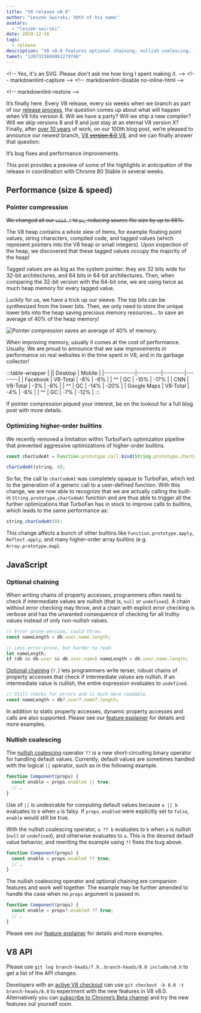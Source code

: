 ```yaml
---
title: "V8 release v8.0"
author: "Leszek Swirski, V8th of his name"
avatars:
  - "leszek-swirski"
date: 2019-12-18
tags:
  - release
description: "V8 v8.0 features optional chaining, nullish coalescing, faster higher-order builtins — oh and 40% less memory use thanks to pointer compression, no big deal."
tweet: "1207323849861279746"
---
```


&lt;!-- Yes, it's an SVG. Please don't ask me how long I spent making it. -->
&lt;!-- markdownlint-capture -->
&lt;!-- markdownlint-disable no-inline-html -->

<FullWidthImage />

&lt;!-- markdownlint-restore -->

It’s finally here. Every V8 release, every six weeks when we branch as part of our [release process](/docs/release-process), the question comes up about what will happen when V8 hits version 8. Will we have a party? Will we ship a new compiler? Will we skip versions 8 and 9 and just stay at an eternal V8 version X? Finally, after [over 10 years](/blog/10-years) of work, on our 100th blog post, we’re pleased to announce our newest branch, [V8 ~~version 8.0~~ V8](https://chromium.googlesource.com/v8/v8.git/+log/branch-heads/8.0), and we can finally answer that question:

<!--truncate-->
It’s bug fixes and performance improvements.

This post provides a preview of some of the highlights in anticipation of the release in coordination with Chrome 80 Stable in several weeks.

## Performance (size & speed)

### Pointer compression

~~We changed all our `void *` to `pv`, reducing source file size by up to 66%.~~

The V8 heap contains a whole slew of items, for example floating point values, string characters, compiled code, and tagged values (which represent pointers into the V8 heap or small integers). Upon inspection of the heap, we discovered that these tagged values occupy the majority of the heap!

Tagged values are as big as the system pointer: they are 32 bits wide for 32-bit architectures, and 64 bits in 64-bit architectures. Then, when comparing the 32-bit version with the 64-bit one, we are using twice as much heap memory for every tagged value.

Luckily for us, we have a trick up our sleeve. The top bits can be synthesized from the lower bits. Then, we only need to store the unique lower bits into the heap saving precious memory resources... to save an average of 40% of the heap memory!

![Pointer compression saves an average of 40% of memory.](/_img/v8-release-80/pointer-compression-chart.svg)

When improving memory, usually it comes at the cost of performance. Usually. We are proud to announce that we saw improvements in performance on real websites in the time spent in V8, and in its garbage collector!

:::table-wrapper
| || Desktop | Mobile |
|-------------|----------|---------|--------|
| Facebook | V8-Total | -8% | -6% |
| ^^ | GC | -10% | -17% |
| CNN | V8-Total | -3% | -8% |
| ^^ | GC | -14% | -20% |
| Google Maps | V8-Total | -4% | -6% |
| ^^ | GC | -7% | -12% |
:::

If pointer compression piqued your interest, be on the lookout for a full blog post with more details.

### Optimizing higher-order builtins

We recently removed a limitation within TurboFan’s optimization pipeline that prevented aggressive optimizations of higher-order builtins.

```js
const charCodeAt = Function.prototype.call.bind(String.prototype.charCodeAt);

charCodeAt(string, 8);
```

So far, the call to `charCodeAt` was completely opaque to TurboFan, which led to the generation of a generic call to a user-defined function. With this change, we are now able to recognize that we are actually calling the built-in `String.prototype.charCodeAt` function and are thus able to trigger all the further optimizations that TurboFan has in stock to improve calls to builtins, which leads to the same performance as:

```js
string.charCodeAt(8);
```

This change affects a bunch of other builtins like `Function.prototype.apply`, `Reflect.apply`, and many higher-order array builtins (e.g. `Array.prototype.map`).

## JavaScript

### Optional chaining

When writing chains of property accesses, programmers often need to check if intermediate values are nullish (that is, `null` or `undefined`). A chain without error checking may throw, and a chain with explicit error checking is verbose and has the unwanted consequence of checking for all truthy values instead of only non-nullish values.

```js
// Error prone-version, could throw.
const nameLength = db.user.name.length;

// Less error-prone, but harder to read.
let nameLength;
if (db && db.user && db.user.name) nameLength = db.user.name.length;
```

[Optional chaining](https://v8.dev/features/optional-chaining) (`?.`) lets programmers write terser, robust chains of property accesses that check if intermediate values are nullish. If an intermediate value is nullish, the entire expression evaluates to `undefined`.

```js
// Still checks for errors and is much more readable.
const nameLength = db?.user?.name?.length;
```

In addition to static property accesses, dynamic property accesses and calls are also supported. Please see our [feature explainer](https://v8.dev/features/optional-chaining) for details and more examples.

### Nullish coalescing

The [nullish coalescing](https://v8.dev/features/nullish-coalescing) operator `??` is a new short-circuiting binary operator for handling default values. Currently, default values are sometimes handled with the logical `||` operator, such as in the following example.

```js
function Component(props) {
  const enable = props.enabled || true;
  // …
}
```

Use of `||` is undesirable for computing default values because `a || b` evaluates to `b` when `a` is falsy. If `props.enabled` were explicitly set to `false`, `enable` would still be true.

With the nullish coalescing operator, `a ?? b` evaluates to `b` when `a` is nullish (`null` or `undefined`), and otherwise evaluates to `a`. This is the desired default value behavior, and rewriting the example using `??` fixes the bug above.

```js
function Component(props) {
  const enable = props.enabled ?? true;
  // …
}
```

The nullish coalescing operator and optional chaining are companion features and work well together. The example may be further amended to handle the case when no `props` argument is passed in.

```js
function Component(props) {
  const enable = props?.enabled ?? true;
  // …
}
```

Please see our [feature explainer](https://v8.dev/features/nullish-coalescing) for details and more examples.

## V8 API

Please use `git log branch-heads/7.9..branch-heads/8.0 include/v8.h` to get a list of the API changes.

Developers with an [active V8 checkout](/docs/source-code#using-git) can use `git checkout -b 8.0 -t branch-heads/8.0` to experiment with the new features in V8 v8.0. Alternatively you can [subscribe to Chrome’s Beta channel](https://www.google.com/chrome/browser/beta.html) and try the new features out yourself soon.
